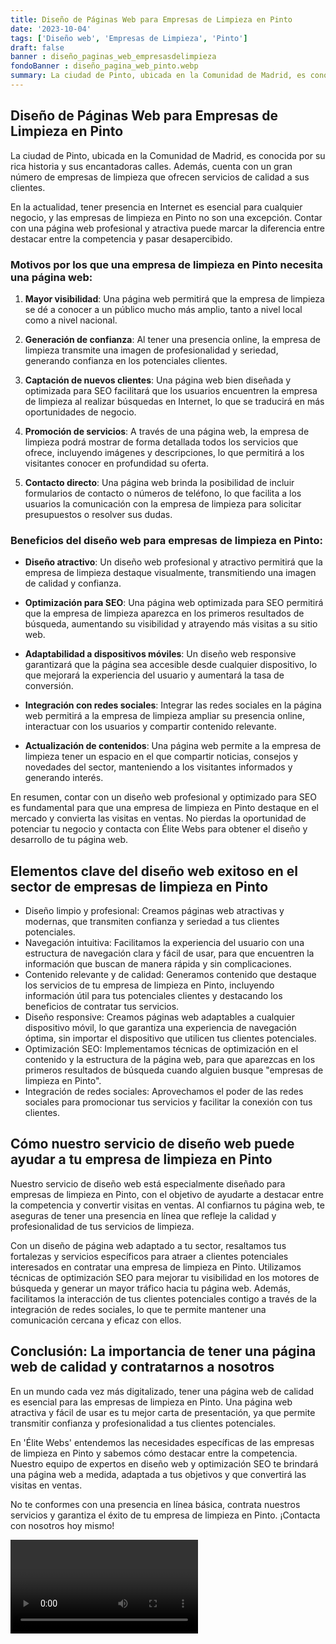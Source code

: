 ```yaml
---
title: Diseño de Páginas Web para Empresas de Limpieza en Pinto
date: '2023-10-04'
tags: ['Diseño web', 'Empresas de Limpieza', 'Pinto']
draft: false
banner : diseño_paginas_web_empresasdelimpieza
fondoBanner : diseño_pagina_web_pinto.webp
summary: La ciudad de Pinto, ubicada en la Comunidad de Madrid, es conocida por su rica historia y sus encantadoras calles. Además, cuenta con un gran número de empresas de limpieza que ofrecen servicios de calidad a sus clientes. 
---
```


## Diseño de Páginas Web para Empresas de Limpieza en Pinto

La ciudad de Pinto, ubicada en la Comunidad de Madrid, es conocida por su rica historia y sus encantadoras calles. Además, cuenta con un gran número de empresas de limpieza que ofrecen servicios de calidad a sus clientes. 

En la actualidad, tener presencia en Internet es esencial para cualquier negocio, y las empresas de limpieza en Pinto no son una excepción. Contar con una página web profesional y atractiva puede marcar la diferencia entre destacar entre la competencia y pasar desapercibido. 

### Motivos por los que una empresa de limpieza en Pinto necesita una página web:

1. **Mayor visibilidad**: Una página web permitirá que la empresa de limpieza se dé a conocer a un público mucho más amplio, tanto a nivel local como a nivel nacional. 

2. **Generación de confianza**: Al tener una presencia online, la empresa de limpieza transmite una imagen de profesionalidad y seriedad, generando confianza en los potenciales clientes.

3. **Captación de nuevos clientes**: Una página web bien diseñada y optimizada para SEO facilitará que los usuarios encuentren la empresa de limpieza al realizar búsquedas en Internet, lo que se traducirá en más oportunidades de negocio. 

4. **Promoción de servicios**: A través de una página web, la empresa de limpieza podrá mostrar de forma detallada todos los servicios que ofrece, incluyendo imágenes y descripciones, lo que permitirá a los visitantes conocer en profundidad su oferta.

5. **Contacto directo**: Una página web brinda la posibilidad de incluir formularios de contacto o números de teléfono, lo que facilita a los usuarios la comunicación con la empresa de limpieza para solicitar presupuestos o resolver sus dudas.

### Beneficios del diseño web para empresas de limpieza en Pinto:

- **Diseño atractivo**: Un diseño web profesional y atractivo permitirá que la empresa de limpieza destaque visualmente, transmitiendo una imagen de calidad y confianza.

- **Optimización para SEO**: Una página web optimizada para SEO permitirá que la empresa de limpieza aparezca en los primeros resultados de búsqueda, aumentando su visibilidad y atrayendo más visitas a su sitio web.

- **Adaptabilidad a dispositivos móviles**: Un diseño web responsive garantizará que la página sea accesible desde cualquier dispositivo, lo que mejorará la experiencia del usuario y aumentará la tasa de conversión.

- **Integración con redes sociales**: Integrar las redes sociales en la página web permitirá a la empresa de limpieza ampliar su presencia online, interactuar con los usuarios y compartir contenido relevante.

- **Actualización de contenidos**: Una página web permite a la empresa de limpieza tener un espacio en el que compartir noticias, consejos y novedades del sector, manteniendo a los visitantes informados y generando interés.

En resumen, contar con un diseño web profesional y optimizado para SEO es fundamental para que una empresa de limpieza en Pinto destaque en el mercado y convierta las visitas en ventas. No pierdas la oportunidad de potenciar tu negocio y contacta con Élite Webs para obtener el diseño y desarrollo de tu página web.

<GifSeo />

<Cta />

## Elementos clave del diseño web exitoso en el sector de empresas de limpieza en Pinto

- Diseño limpio y profesional: Creamos páginas web atractivas y modernas, que transmiten confianza y seriedad a tus clientes potenciales.
- Navegación intuitiva: Facilitamos la experiencia del usuario con una estructura de navegación clara y fácil de usar, para que encuentren la información que buscan de manera rápida y sin complicaciones.
- Contenido relevante y de calidad: Generamos contenido que destaque los servicios de tu empresa de limpieza en Pinto, incluyendo información útil para tus potenciales clientes y destacando los beneficios de contratar tus servicios.
- Diseño responsive: Creamos páginas web adaptables a cualquier dispositivo móvil, lo que garantiza una experiencia de navegación óptima, sin importar el dispositivo que utilicen tus clientes potenciales.
- Optimización SEO: Implementamos técnicas de optimización en el contenido y la estructura de la página web, para que aparezcas en los primeros resultados de búsqueda cuando alguien busque "empresas de limpieza en Pinto".
- Integración de redes sociales: Aprovechamos el poder de las redes sociales para promocionar tus servicios y facilitar la conexión con tus clientes.

## Cómo nuestro servicio de diseño web puede ayudar a tu empresa de limpieza en Pinto

Nuestro servicio de diseño web está especialmente diseñado para empresas de limpieza en Pinto, con el objetivo de ayudarte a destacar entre la competencia y convertir visitas en ventas. Al confiarnos tu página web, te aseguras de tener una presencia en línea que refleje la calidad y profesionalidad de tus servicios de limpieza.

Con un diseño de página web adaptado a tu sector, resaltamos tus fortalezas y servicios específicos para atraer a clientes potenciales interesados en contratar una empresa de limpieza en Pinto. Utilizamos técnicas de optimización SEO para mejorar tu visibilidad en los motores de búsqueda y generar un mayor tráfico hacia tu página web. Además, facilitamos la interacción de tus clientes potenciales contigo a través de la integración de redes sociales, lo que te permite mantener una comunicación cercana y eficaz con ellos.

## Conclusión: La importancia de tener una página web de calidad y contratarnos a nosotros

En un mundo cada vez más digitalizado, tener una página web de calidad es esencial para las empresas de limpieza en Pinto. Una página web atractiva y fácil de usar es tu mejor carta de presentación, ya que permite transmitir confianza y profesionalidad a tus clientes potenciales.

En 'Élite Webs' entendemos las necesidades específicas de las empresas de limpieza en Pinto y sabemos cómo destacar entre la competencia. Nuestro equipo de expertos en diseño web y optimización SEO te brindará una página web a medida, adaptada a tus objetivos y que convertirá las visitas en ventas.

No te conformes con una presencia en línea básica, contrata nuestros servicios y garantiza el éxito de tu empresa de limpieza en Pinto. ¡Contacta con nosotros hoy mismo!

<Video />

<CtaBot job='Empresas de Limpieza' city='Pinto'/>

<Gmaps query='Pinto+españa+maps' />